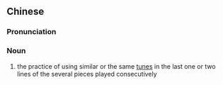 ==Chinese==
{{zh-forms}}

===Pronunciation===
{{zh-pron
|m=héwěi
|cat=n
}}

===Noun===
{{zh-noun}}

# {{lb|zh|music}} the practice of using similar or the same [[tune]]s in the last one or two lines of the several pieces played consecutively